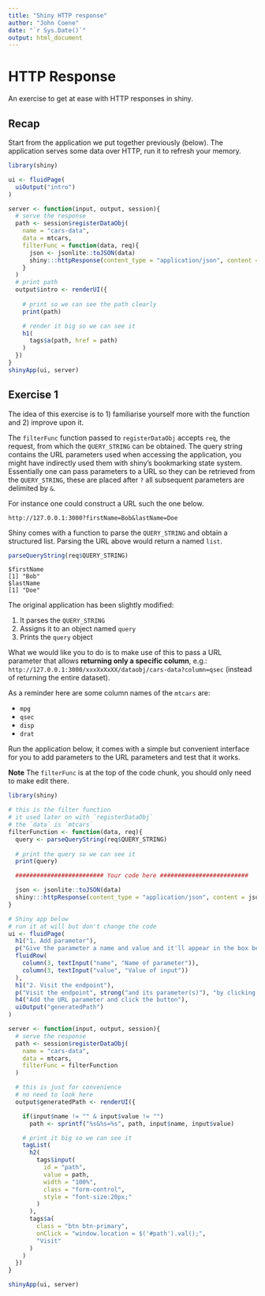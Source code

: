```yaml
---
title: "Shiny HTTP response"
author: "John Coene"
date: "`r Sys.Date()`"
output: html_document
---
```


# HTTP Response

An exercise to get at ease with HTTP responses in shiny.

## Recap

Start from the application we put together previously (below). The application serves some data over HTTP, run it to refresh your memory.

```r
library(shiny)

ui <- fluidPage(
  uiOutput("intro")
)

server <- function(input, output, session){
  # serve the response
  path <- session$registerDataObj(
    name = "cars-data",
    data = mtcars,
    filterFunc = function(data, req){
      json <- jsonlite::toJSON(data)
      shiny:::httpResponse(content_type = "application/json", content = json)
    }
  )
  # print path
  output$intro <- renderUI({
    
    # print so we can see the path clearly
    print(path) 

    # render it big so we can see it
    h1(
      tags$a(path, href = path)
    )
  })
}
shinyApp(ui, server)
```

## Exercise 1

The idea of this exercise is to 1) familiarise yourself more with the function and 2) improve upon it.

The `filterFunc` function passed to `registerDataObj` accepts `req`, the request, from which the `QUERY_STRING` can be obtained. The query string contains the URL parameters used when accessing the application, you might have indirectly used them with shiny's bookmarking state system. Essentially one can pass parameters to a URL so they can be retrieved from the `QUERY_STRING`, these are placed after `?` all subsequent parameters are delimited by `&`.

For instance one could construct a URL such the one below.

`http://127.0.0.1:3000?firstName=Bob&lastName=Doe`

Shiny comes with a function to parse the `QUERY_STRING` and obtain a structured list. Parsing the URL above would return a named `list`.

```r
parseQueryString(req$QUERY_STRING)
```

```
$firstName
[1] "Bob"
$lastName
[1] "Doe"
```

The original application has been slightly modified:

1. It parses the `QUERY_STRING`
2. Assigns it to an object named `query`
3. Prints the `query` object

What we would like you to do is to make use of this to pass a URL parameter that allows __returning only a specific column__, e.g.: `http://127.0.0.1:3000/xxxXxXxXX/dataobj/cars-data?column=qsec` (instead of returning the entire dataset).

As a reminder here are some column names of the `mtcars` are:

- `mpg`
- `qsec`
- `disp`
- `drat`

Run the application below, it comes with a simple but convenient interface for you to add parameters to the URL parameters and test that it works.

<strong>Note</strong> The `filterFunc` is at the top of the code chunk, you should only need to make edit there.

```r
library(shiny)

# this is the filter function
# it used later on with `registerDataObj`
# the `data` is `mtcars`
filterFunction <- function(data, req){
  query <- parseQueryString(req$QUERY_STRING)
  
  # print the query so we can see it
  print(query)

  ######################### Your code here #########################

  json <- jsonlite::toJSON(data)
  shiny:::httpResponse(content_type = "application/json", content = json)
}

# Shiny app below
# run it at will but don't change the code
ui <- fluidPage(
  h1("1. Add parameter"),
  p("Give the parameter a name and value and it'll appear in the box below"),
  fluidRow(
    column(3, textInput("name", "Name of parameter")),
    column(3, textInput("value", "Value of input"))
  ),
  h1("2. Visit the endpoint"),
  p("Visit the endpoint", strong("and its parameter(s)"), "by clicking the button"),
  h4("Add the URL parameter and click the button"),
  uiOutput("generatedPath")
)

server <- function(input, output, session){
  # serve the response
  path <- session$registerDataObj(
    name = "cars-data", 
    data = mtcars, 
    filterFunc = filterFunction
  )

  # this is just for convenience
  # no need to look here 
  output$generatedPath <- renderUI({

    if(input$name != "" & input$value != "")
      path <- sprintf("%s&%s=%s", path, input$name, input$value)

    # print it big so we can see it
    tagList(
      h2(
        tags$input(
          id = "path",
          value = path, 
          width = "100%", 
          class = "form-control",
          style = "font-size:20px;"
        )
      ),
      tags$a(
        class = "btn btn-primary", 
        onClick = "window.location = $('#path').val();",
        "Visit"
      )
    )
  })
}

shinyApp(ui, server)
```
